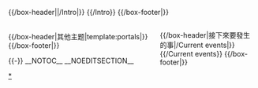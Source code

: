 {{NoteTA
|G1=Show
|G2=TV
}}

{{/box-header|<big>{{PAGENAME}}</big>|{{FULLPAGENAME}}/Intro|}}
{{{{FULLPAGENAME}}/Intro}}
{{/box-footer|}}

<div style="text-align:center;margin:0.25em 0 0.75em 0">{{purge|'''更新頁面'''}}</div>

<div style="float:left; width:60%;"> <!-- This width add to the the margin below to equal 99%-->

{{Random portal component|max=2|header=優良條目|footer=更多|subpage=Selected story}}

</div>

<div style="float:right; width:39%">

{{/box-header|接下來要發生的事|{{FULLPAGENAME}}/Current events|}}
{{{{FULLPAGENAME}}/Current events}}
{{/box-footer|}}

{{Random portal component|max=1|header=你知道嗎？|footer=更多|subpage=Did you know}}

</div>

<br style="clear:both"/>
{{/box-header|其他主题|template:portals|}}
{{portals}}
{{/box-footer|}}

{{-}}
{{purgepage}}
__NOTOC__ __NOEDITSECTION__
[[Category:異世奇人|*{{FULLPAGENAME}}]]